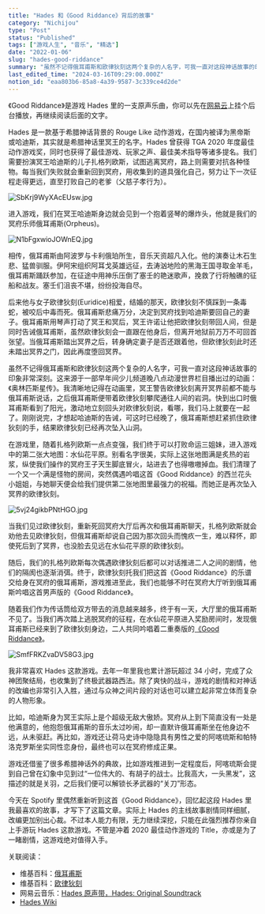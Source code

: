 ```yaml
---
title: "Hades 和《Good Riddance》背后的故事"
category: "Nichijou"
type: "Post"
status: "Published"
tags: ["游戏人生", "音乐", "精选"]
date: "2022-01-06"
slug: "hades-good-riddance"
summary: "虽然不记得俄耳甫斯和欧律狄刻这两个复杂的人名字，可我一直对这段神话故事的印象非常深刻。"
last_edited_time: "2024-03-16T09:29:00.000Z"
notion_id: "eaa803b6-85a8-4a39-9587-3c339ce4d2de"
---
```



《Good Riddance》是游戏 Hades 里的一支原声乐曲，你可以先在[网易云](https://music.163.com/song?id=1498595177)上挂个后台播放，再继续阅读后面的文字。


Hades 是一款基于希腊神话背景的 Rouge Like 动作游戏，在国内被译为黑帝斯或哈迪斯，其实就是希腊神话里冥王的名字。Hades 曾获得 TGA 2020 年度最佳动作游戏奖，同时也获得了最佳游戏、玩家之声、最佳美术指导等诸多提名。我们需要扮演冥王哈迪斯的儿子扎格列欧斯，试图逃离冥府，路上则需要对抗各种怪物。每当我们失败就会重新回到冥府，用收集到的道具强化自己，努力让下一次征程走得更远，直至打败自己的老爹（父慈子孝行为）。


![SbKrj9WyXAcEUsw.jpg](https://cdn.sa.net/2024/03/16/SbKrj9WyXAcEUsw.jpg)


进入游戏，我们在冥王哈迪斯身边就会见到一个抱着竖琴的爆炸头，他就是我们的冥府乐师俄耳甫斯(Orpheus)。


![N1bFgxwioJOWnEQ.jpg](https://cdn.sa.net/2024/03/16/N1bFgxwioJOWnEQ.jpg)


相传，俄耳甫斯由阿波罗与卡利俄珀所生，音乐天资超凡入化。他的演奏让木石生悲、猛兽驯服。伊阿宋组织阿耳戈英雄远征，去涛汹地险的黑海王国寻取金羊毛，俄耳甫斯踊跃参加，在征途中用神乐压倒了塞壬的艳迷歌声，挽救了行将触礁的征船和战友。塞壬们沮丧不堪，纷纷投海自尽。


后来他与女子欧律狄刻(Euridice)相爱，结婚的那天，欧律狄刻不慎踩到一条毒蛇，被咬后中毒而死。俄耳甫斯悲痛万分，决定到冥府找到哈迪斯要回自己的妻子。俄耳甫斯用琴声打动了冥王和冥后，冥王许诺让他把欧律狄刻带回人间，但是同时告诫俄耳甫斯，虽然欧律狄刻会一直跟在他身后，但离开地狱前万万不可回首张望。当俄耳甫斯踏出冥界之后，转身确定妻子是否还跟着他，但欧律狄刻此时还未踏出冥界之门，因此再度堕回冥界。


虽然不记得俄耳甫斯和欧律狄刻这两个复杂的人名字，可我一直对这段神话故事的印象非常深刻。这来源于一部早年间少儿频道晚八点动漫世界栏目播出过的动画：《奥林匹斯星传》。我清晰地记得在动画里，冥王警告欧律狄刻离开冥界前都不能与俄耳甫斯说话，之后俄耳甫斯便带着欧律狄刻攀爬通往人间的岩洞。快到出口时俄耳甫斯看到了阳光，激动地立刻回头对欧律狄刻说，看哪，我们马上就要在一起了。刚刚说完，才想起哈迪斯的告诫，可这时已经晚了，俄耳甫斯想赶紧抓住欧律狄刻的手，结果欧律狄刻已经再次坠入山洞。


在游戏里，随着扎格列欧斯一点点变强，我们终于可以打败命运三姐妹，进入游戏中的第二张大地图：水仙花平原。别看名字很美，实际上这张地图满是炙热的岩浆，纵使我们操作的冥府王子天生脚底冒火，站进去了也得嗷嗷掉血。我们清理了一个又一个满是怪物的房间，突然偶遇吟唱这首《Good Riddance》的西兰花头小姐姐，与她聊天便会给我们提供第二张地图里最强力的祝福。而她正是再次坠入冥界的欧律狄刻。


![5vj24gikbPNtHGO.jpg](https://cdn.sa.net/2024/03/16/5vj24gikbPNtHGO.jpg)


当我们见过欧律狄刻，重新死回冥府大厅后再次和俄耳甫斯聊天，扎格列欧斯就会劝他去见欧律狄刻，但俄耳甫斯却说自己因为那次回头而愧疚一生，难以释怀，即使死后到了冥界，也没脸去见远在水仙花平原的欧律狄刻。


随后，我们的扎格列欧斯每次偶遇欧律狄刻后都可以对话推进二人之间的剧情，他们的隔阂也逐渐消弭。终于，欧律狄刻托我们把这首《Good Riddance》的乐谱交给身在冥府的俄耳甫斯，游戏推进至此，我们也能够不时在冥府大厅听到俄耳甫斯吟唱这首男声版的《Good Riddance》。


随着我们作为传话筒给双方带去的消息越来越多，终于有一天，大厅里的俄耳甫斯不见了。当我们再次踏上逃脱冥府的征程，在水仙花平原进入奖励房间时，发现俄耳甫斯已经来到了欧律狄刻身边，二人共同吟唱着二重奏版的[《Good Riddance》](https://music.163.com/song?id=1498591559)。


![SmfFRKZvaDV58G3.jpg](https://cdn.sa.net/2024/03/16/SmfFRKZvaDV58G3.jpg)


我非常喜欢 Hades 这款游戏。去年一年里我也累计游玩超过 34 小时，完成了众神团聚结局，也收集到了终极武器路西法。除了爽快的战斗，游戏的剧情和对神话的改编也非常引入入胜，通过与众神之间片段的对话也可以建立起非常立体而复杂的人物形象。


比如，哈迪斯身为冥王实际上是个超级无敌大傲娇。冥府从上到下简直没有一处是他满意的，他抱怨俄耳甫斯的音乐太过吵闹，却一直默许俄耳甫斯坐在他身边不远，从未驱赶。再比如，游戏还让荷马史诗中隐隐具有男性之爱的阿喀琉斯和帕特洛克罗斯坐实同性恋身份，最终也可以在冥府修成正果。


游戏还借鉴了很多希腊神话外的典故，比如游戏推进到一定程度后，阿喀琉斯会提到自己曾在幻象中见到过“一位伟大的、有胡子的战士。比我高大，一头黑发”，这描述的就是关羽，之后我们便可以解锁长矛武器的“关刀”形态。


今天在 Spotify 里偶然重新听到这首《Good Riddance》，回忆起这段 Hades 里我最喜欢的故事，才写下了这篇文章。实际上 Hades 的主线故事剧情同样细腻，改编更加别出心裁。不过本人能力有限，无力继续深挖，只能在此强烈推荐你亲自上手游玩 Hades 这款游戏。不管是冲着 2020 最佳动作游戏的 Title，亦或是为了一睹剧情，这游戏绝对值得入手。


关联阅读：

- 维基百科：[俄耳甫斯](https://zh.wikipedia.org/wiki/%E4%BF%84%E8%80%B3%E7%94%AB%E6%96%AF)
- 维基百科：[欧律狄刻](https://zh.wikipedia.org/wiki/%E6%AC%A7%E5%BE%8B%E7%8B%84%E5%88%BB)
- 网易云音乐：[Hades 原声带，Hades: Original Soundtrack](https://music.163.com/album?id=98833463)
- [Hades Wiki](https://hades.fandom.com/wiki/Hades_Wiki)
